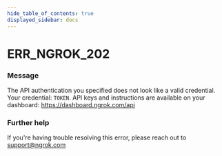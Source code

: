 ```yaml
---
hide_table_of_contents: true
displayed_sidebar: docs
---
```



# ERR_NGROK_202

### Message

The API authentication you specified does not look like a valid credential. Your credential: `TOKEN`. API keys and instructions are available on your dashboard: https://dashboard.ngrok.com/api

### Further help

If you're having trouble resolving this error, please reach out to [support@ngrok.com](mailto:support@ngrok.com?subject=Help%20with%20ERR_NGROK_202)

<ErrorDetails error="err_ngrok_202" />
